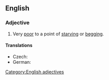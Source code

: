 ==English==

===Adjective===
{{infl|en|adjective|head=(as) [[poor]] as a [[church]] [[mouse]]}}

# {{simile}} Very [[poor]] to a point of [[starving]] or [[begging]].

====Translations====
* Czech: {{t-|cs|chudý jako kostelní myš}}
* German: {{t-|de|arm wie eine Kirchenmaus}}

[[Category:English adjectives]]
